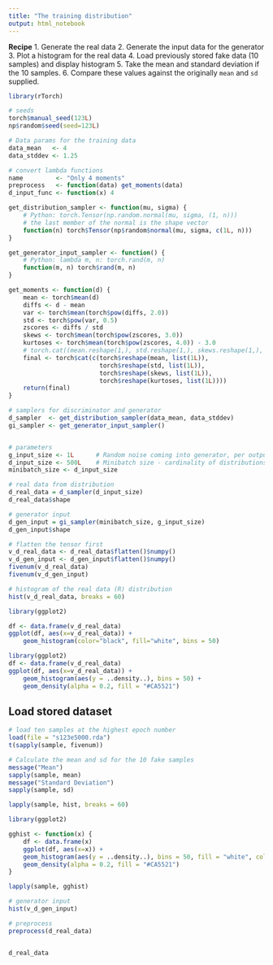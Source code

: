 ```yaml
---
title: "The training distribution"
output: html_notebook
---
```



**Recipe**
1. Generate the real data
2. Generate the input data for the generator
3. Plot a histogram for the real data
4. Load previously stored fake data (10 samples) and display histogram
5. Take the mean and standard deviation if the 10 samples.
6. Compare these values against the originally `mean` and `sd` supplied.


```r
library(rTorch)

# seeds
torch$manual_seed(123L)
np$random$seed(seed=123L)

# Data params for the training data
data_mean   <- 4
data_stddev <- 1.25

# convert lambda functions
name         <- "Only 4 moments"
preprocess   <- function(data) get_moments(data)
d_input_func <- function(x) 4

get_distribution_sampler <- function(mu, sigma) {
    # Python: torch.Tensor(np.random.normal(mu, sigma, (1, n)))
    # the last member of the normal is the shape vector
    function(n) torch$Tensor(np$random$normal(mu, sigma, c(1L, n)))
}

get_generator_input_sampler <- function() {
    # Python: lambda m, n: torch.rand(m, n) 
    function(m, n) torch$rand(m, n)
}    

get_moments <- function(d) {
    mean <- torch$mean(d)
    diffs <- d - mean
    var <- torch$mean(torch$pow(diffs, 2.0))
    std <- torch$pow(var, 0.5)
    zscores <- diffs / std
    skews <- torch$mean(torch$pow(zscores, 3.0))
    kurtoses <- torch$mean(torch$pow(zscores, 4.0)) - 3.0
    # torch.cat((mean.reshape(1,), std.reshape(1,), skews.reshape(1,), kurtoses.reshape(1,)))
    final <- torch$cat(c(torch$reshape(mean, list(1L)), 
                         torch$reshape(std, list(1L)),
                         torch$reshape(skews, list(1L)), 
                         torch$reshape(kurtoses, list(1L))))
    return(final)    
}

# samplers for discriminator and generator
d_sampler  <- get_distribution_sampler(data_mean, data_stddev)
gi_sampler <- get_generator_input_sampler()


# parameters
g_input_size <- 1L      # Random noise coming into generator, per output vector
d_input_size <- 500L    # Minibatch size - cardinality of distributions
minibatch_size <- d_input_size

# real data from distribution
d_real_data = d_sampler(d_input_size)
d_real_data$shape

# generator input
d_gen_input = gi_sampler(minibatch_size, g_input_size)
d_gen_input$shape
```

```r
# flatten the tensor first
v_d_real_data <- d_real_data$flatten()$numpy()
v_d_gen_input <- d_gen_input$flatten()$numpy()
fivenum(v_d_real_data)
fivenum(v_d_gen_input)
```

```r
# histogram of the real data (R) distribution
hist(v_d_real_data, breaks = 60)
```

```r
library(ggplot2)

df <- data.frame(v_d_real_data)
ggplot(df, aes(x=v_d_real_data)) +
    geom_histogram(color="black", fill="white", bins = 50)

```


```r
library(ggplot2)
df <- data.frame(v_d_real_data)
ggplot(df, aes(x=v_d_real_data)) +
    geom_histogram(aes(y = ..density..), bins = 50) +
    geom_density(alpha = 0.2, fill = "#CA5521")

```


## Load stored dataset

```r
# load ten samples at the highest epoch number
load(file = "s123e5000.rda")
t(sapply(sample, fivenum))
```

```r
# Calculate the mean and sd for the 10 fake samples
message("Mean")
sapply(sample, mean)
message("Standard Deviation")
sapply(sample, sd)
```


```r
lapply(sample, hist, breaks = 60)
```

```r
library(ggplot2)

gghist <- function(x) {
    df <- data.frame(x)  
    ggplot(df, aes(x=x)) +
    geom_histogram(aes(y = ..density..), bins = 50, fill = "white", color = "black") +
    geom_density(alpha = 0.2, fill = "#CA5521")
}

lapply(sample, gghist)
```


```r
# generator input
hist(v_d_gen_input)
```

```r
# preprocess
preprocess(d_real_data)
```

```r

```


```r
d_real_data
```

